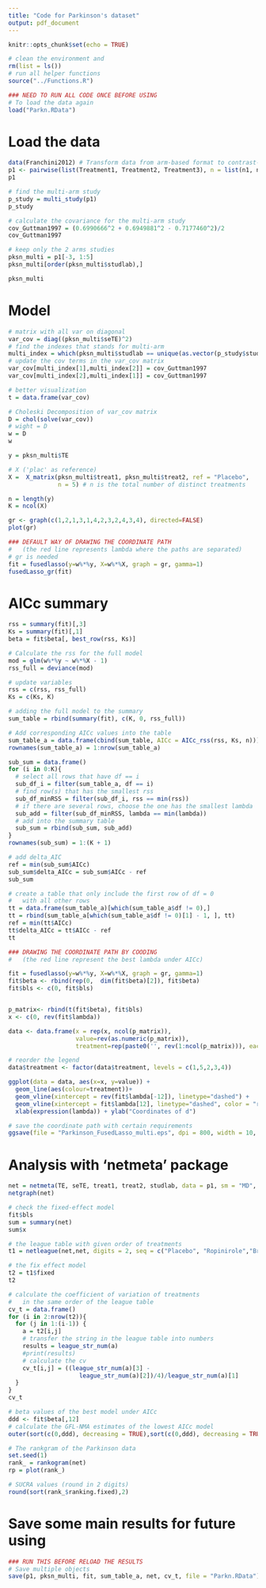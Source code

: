 ```yaml
---
title: "Code for Parkinson's dataset"
output: pdf_document
---
```


```r
knitr::opts_chunk$set(echo = TRUE)
```

```r
# clean the environment and 
rm(list = ls())
# run all helper functions
source("../Functions.R")
```

```r
### NEED TO RUN ALL CODE ONCE BEFORE USING
# To load the data again
load("Parkn.RData")
```


# Load the data

```r
data(Franchini2012) # Transform data from arm-based format to contrast-based format 
p1 <- pairwise(list(Treatment1, Treatment2, Treatment3), n = list(n1, n2, n3), mean = list(y1, y2, y3), sd = list(sd1, sd2, sd3), data = Franchini2012, studlab = Study) 
p1
```

```r
# find the multi-arm study
p_study = multi_study(p1)
p_study
```

```r
# calculate the covariance for the multi-arm study
cov_Guttman1997 = (0.6990666^2 + 0.6949881^2 - 0.7177460^2)/2
cov_Guttman1997
```


```r
# keep only the 2 arms studies
pksn_multi = p1[-3, 1:5]
pksn_multi[order(pksn_multi$studlab),]
```

```r
pksn_multi
```


# Model

```r
# matrix with all var on diagonal
var_cov = diag((pksn_multi$seTE)^2)
# find the indexes that stands for multi-arm 
multi_index = which(pksn_multi$studlab == unique(as.vector(p_study$studlab)))
# update the cov terms in the var_cov matrix 
var_cov[multi_index[1],multi_index[2]] = cov_Guttman1997
var_cov[multi_index[2],multi_index[1]] = cov_Guttman1997

# better visualization
t = data.frame(var_cov)
```


```r
# Choleski Decomposition of var_cov matrix
D = chol(solve(var_cov))
# wight = D
w = D
w
```





```r
y = pksn_multi$TE

# X ('plac' as reference)
X =  X_matrix(pksn_multi$treat1, pksn_multi$treat2, ref = "Placebo", 
              n = 5) # n is the total number of distinct treatments

n = length(y)
K = ncol(X)
```


```r
gr <- graph(c(1,2,1,3,1,4,2,3,2,4,3,4), directed=FALSE)
plot(gr)
```

```r
### DEFAULT WAY OF DRAWING THE COORDINATE PATH
#   (the red line represents lambda where the paths are separated)
# gr is needed
fit = fusedlasso(y=w%*%y, X=w%*%X, graph = gr, gamma=1)
fusedLasso_gr(fit)
```



# AICc summary 
```r
rss = summary(fit)[,3]
Ks = summary(fit)[,1]
beta = fit$beta[, best_row(rss, Ks)]

# Calculate the rss for the full model 
mod = glm(w%*%y ~ w%*%X - 1)
rss_full = deviance(mod)

# update variables 
rss = c(rss, rss_full)
Ks = c(Ks, K)

# adding the full model to the summary
sum_table = rbind(summary(fit), c(K, 0, rss_full))

# Add corresponding AICc values into the table 
sum_table_a = data.frame(cbind(sum_table, AICc = AICc_rss(rss, Ks, n)))
rownames(sum_table_a) = 1:nrow(sum_table_a)

sub_sum = data.frame()
for (i in 0:K){
  # select all rows that have df == i
  sub_df_i = filter(sum_table_a, df == i)
  # find row(s) that has the smallest rss
  sub_df_minRSS = filter(sub_df_i, rss == min(rss))
  # if there are several rows, choose the one has the smallest lambda
  sub_add = filter(sub_df_minRSS, lambda == min(lambda))
  # add into the summary table
  sub_sum = rbind(sub_sum, sub_add)
}
rownames(sub_sum) = 1:(K + 1)

# add delta_AIC
ref = min(sub_sum$AICc)
sub_sum$delta_AICc = sub_sum$AICc - ref
sub_sum
```




```r
# create a table that only include the first row of df = 0 
#   with all other rows 
tt = data.frame(sum_table_a)[which(sum_table_a$df != 0),]
tt = rbind(sum_table_a[which(sum_table_a$df != 0)[1] - 1, ], tt)
ref = min(tt$AICc)
tt$delta_AICc = tt$AICc - ref
tt
```


```r
### DRAWING THE COORDINATE PATH BY COODING
#   (the red line represent the best lambda under AICc)

fit = fusedlasso(y=w%*%y, X=w%*%X, graph = gr, gamma=1)
fit$beta <- rbind(rep(0,  dim(fit$beta)[2]), fit$beta)
fit$bls <- c(0, fit$bls)


p_matrix<- rbind(t(fit$beta), fit$bls)
x <- c(0, rev(fit$lambda))

data <- data.frame(x = rep(x, ncol(p_matrix)), 
                   value=rev(as.numeric(p_matrix)), 
                   treatment=rep(paste0('', rev(1:ncol(p_matrix))), each=length(x)))

# reorder the legend
data$treatment <- factor(data$treatment, levels = c(1,5,2,3,4))

ggplot(data = data, aes(x=x, y=value)) + 
  geom_line(aes(colour=treatment))+                            
  geom_vline(xintercept = rev(fit$lambda[-12]), linetype="dashed") +
  geom_vline(xintercept = fit$lambda[12], linetype="dashed", color = "red") +
  xlab(expression(lambda)) + ylab("Coordinates of d")
```

```r
# save the coordinate path with certain requirements 
ggsave(file = "Parkinson_FusedLasso_multi.eps", dpi = 800, width = 10, height = 4.5, limitsize = FALSE) 
```



# Analysis with 'netmeta' package

```r
net = netmeta(TE, seTE, treat1, treat2, studlab, data = p1, sm = "MD", reference = "plac")
netgraph(net)
```


```r
# check the fixed-effect model
fit$bls
sum = summary(net)
sum$x
```



```r
# the league table with given order of treatments 
t1 = netleague(net,net, digits = 2, seq = c("Placebo", "Ropinirole","Bromocriptine","Cabergoline","Pramipexole"))

# the fix effect model
t2 = t1$fixed
t2
```

```r
# calculate the coefficient of variation of treatments 
#   in the same order of the league table
cv_t = data.frame()
for (i in 2:nrow(t2)){
  for (j in 1:(i-1)) {
    a = t2[i,j]
    # transfer the string in the league table into numbers 
    results = league_str_num(a)
    #print(results)
    # calculate the cv
    cv_t[i,j] = ((league_str_num(a)[3] - 
                    league_str_num(a)[2])/4)/league_str_num(a)[1]
  }
}
cv_t
```



```r
# beta values of the best model under AICc
ddd <- fit$beta[,12]
# calculate the GFL-NMA estimates of the lowest AICc model
outer(sort(c(0,ddd), decreasing = TRUE),sort(c(0,ddd), decreasing = TRUE),"-")
```


```r
# The rankgram of the Parkinson data
set.seed(1)
rank_ = rankogram(net)
rp = plot(rank_)
```


```r
# SUCRA values (round in 2 digits)
round(sort(rank_$ranking.fixed),2)
```

# Save some main results for future using 

```r
### RUN THIS BEFORE RELOAD THE RESULTS
# Save multiple objects
save(p1, pksn_multi, fit, sum_table_a, net, cv_t, file = "Parkn.RData")
```



















